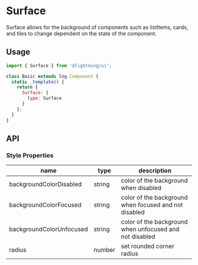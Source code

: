 
# Surface

Surface allows for the background of components such as listItems, cards, and tiles to change dependent on the state of the component.

## Usage

```js
import { Surface } from '@lightning/ui';

class Basic extends lng.Component {
  static _template() {
    return {
      Surface: {
        type: Surface
      }
    };
  }
}
```

<Canvas>
  <Story id="elements-surface--basic" />
</Canvas>

## API

### Style Properties

| name                     | type   | description                                             |
| ------------------------ | ------ | ------------------------------------------------------- |
| backgroundColorDisabled  | string | color of the background when disabled                   |
| backgroundColorFocused   | string | color of the background when focused and not disabled   |
| backgroundColorUnfocused | string | color of the background when unfocused and not disabled |
| radius                   | number | set rounded corner radius                               |
